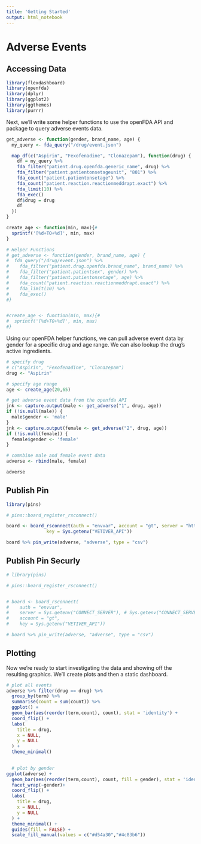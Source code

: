 ```yaml
---
title: 'Getting Started'
output: html_notebook
---
```


# Adverse Events

## Accessing Data

```r
library(flexdashboard)
library(openfda)
library(dplyr)
library(ggplot2)
library(ggthemes)
library(purrr)
```

Next, we'll write some helper functions to use the openFDA API and package to query adverse events data.
```r
get_adverse <- function(gender, brand_name, age) {
  my_query <- fda_query("/drug/event.json")

  map_df(c("Aspirin", "Fexofenadine", "Clonazepam"), function(drug) {
    df = my_query %>%
    fda_filter("patient.drug.openfda.generic_name", drug) %>% 
    fda_filter("patient.patientonsetageunit", "801") %>% 
    fda_count("patient.patientonsetage") %>% 
    fda_count("patient.reaction.reactionmeddrapt.exact") %>% 
    fda_limit(10) %>% 
    fda_exec()
    df$drug = drug
    df
  })
}

create_age <- function(min, max){#
  sprintf('[%d+TO+%d]', min, max)
}
```




```r
# Helper Functions
# get_adverse <- function(gender, brand_name, age) {
#  fda_query("/drug/event.json") %>%
#    fda_filter("patient.drug.openfda.brand_name", brand_name) %>% 
#    fda_filter("patient.patientsex", gender) %>% 
#    fda_filter("patient.patientonsetage", age) %>% 
#    fda_count("patient.reaction.reactionmeddrapt.exact") %>% 
#    fda_limit(10) %>% 
#    fda_exec()
#}


#create_age <- function(min, max){#
#  sprintf('[%d+TO+%d]', min, max)
#}

```

Using our openFDA helper functions, we can pull adverse event data by gender for a specific drug and age range. We can also lookup the drug's active ingredients.

```r
# specify drug
# c("Aspirin", "Fexofenadine", "Clonazepam")
drug <- "Aspirin"

# specify age range
age <- create_age(20,65)

# get adverse event data from the openfda API
jnk <- capture.output(male <- get_adverse("1", drug, age))
if (!is.null(male)) {
  male$gender <- 'male'
}
jnk <- capture.output(female <- get_adverse("2", drug, age))
if (!is.null(female)) {
  female$gender <- 'female'
}

# comnbine male and female event data
adverse <- rbind(male, female)

adverse
```

## Publish Pin
```r
library(pins)

# pins::board_register_rsconnect()

board <- board_rsconnect(auth = "envvar", account = "gt", server = "http://ec2-18-216-69-78.us-east-2.compute.amazonaws.com/rsconnect/",
               key = Sys.getenv("VETIVER_API"))

board %>% pin_write(adverse, "adverse", type = "csv")
```


## Publish Pin Securly
```r
# library(pins)

# pins::board_register_rsconnect()


# board <- board_rsconnect(
#    auth = "envvar",
#    server = Sys.getenv("CONNECT_SERVER"), # Sys.getenv("CONNECT_SERVER")
#    account = "gt",
#    key = Sys.getenv("VETIVER_API"))

# board %>% pin_write(adverse, "adverse", type = "csv")

```

## Plotting

Now we're ready to start investigating the data and showing off the resulting graphics. We'll create plots and then a static dashboard.

```r
# plot all events  
adverse %>% filter(drug == drug) %>%
  group_by(term) %>% 
  summarise(count = sum(count)) %>% 
  ggplot() +
  geom_bar(aes(reorder(term,count), count), stat = 'identity') +
  coord_flip() +
  labs(
    title = drug,
    x = NULL,
    y = NULL
  ) +
  theme_minimal()
  
```

```r
  # plot by gender
ggplot(adverse) +
  geom_bar(aes(reorder(term,count), count, fill = gender), stat = 'identity') +
  facet_wrap(~gender)+
  coord_flip() +
  labs(
    title = drug,
    x = NULL,
    y = NULL
  ) +
  theme_minimal() + 
  guides(fill = FALSE) + 
  scale_fill_manual(values = c("#d54a30","#4c83b6"))
  
```
